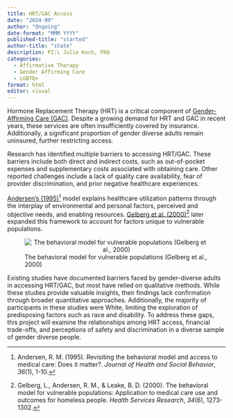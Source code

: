 ```yaml
---
title: HRT/GAC Access
date: "2024-09"
author: "Ongoing"
date-format: "MMM YYYY"
published-title: "started"
author-title: "state"
description: PI:\ Julie Koch, PhD
categories:
  - Affirmative Therapy
  - Gender Affirming Care
  - LGBTQ+
format: html
editor: visual
---
```


Hormone Replacement Therapy (HRT) is a critical component of [Gender-Affirming Care (GAC)](https://opa.hhs.gov/sites/default/files/2022-03/gender-affirming-care-young-people-march-2022.pdf). Despite a growing demand for HRT and GAC in recent years, these services are often insufficiently covered by insurance. Additionally, a significant proportion of gender diverse adults remain uninsured, further restricting access.

Research has identified multiple barriers to accessing HRT/GAC. These barriers include both direct and indirect costs, such as out-of-pocket expenses and supplementary costs associated with obtaining care. Other reported challenges include a lack of quality care availability, fear of provider discrimination, and prior negative healthcare experiences.

[Andersen's (1995)](https://www.jstor.org/stable/2137284)[^1] model explains healthcare utilization patterns through the interplay of environmental and personal factors, perceived and objective needs, and enabling resources. [Gelberg et al. (2000)](https://pmc.ncbi.nlm.nih.gov/articles/PMC1089079/)[^2] later expanded this framework to account for factors unique to vulnerable populations.

[^1]: Andersen, R. M. (1995). Revisiting the behavioral model and access to medical care: Does it matter?. *Journal of Health and Social Behavior*, *36*(1), 1-10.

[^2]: Gelberg, L., Andersen, R. M., & Leake, B. D. (2000). The behavioral model for vulnerable populations: Application to medical care use and outcomes for homeless people. *Health Services Research*, *34*(6), 1273-1302.

![The behavioral model for vulnerable populations (Gelberg et al., 2000)](andersen.png){style="text-align: center"}

Existing studies have documented barriers faced by gender-diverse adults in accessing HRT/GAC, but most have relied on qualitative methods. While these studies provide valuable insights, their findings lack confirmation through broader quantitative approaches. Additionally, the majority of participants in these studies were White, limiting the exploration of predisposing factors such as race and disability. To address these gaps, this project will examine the relationships among HRT access, financial trade-offs, and perceptions of safety and discrimination in a diverse sample of gender diverse people.
